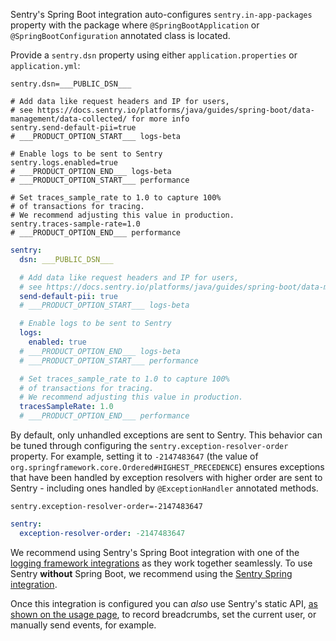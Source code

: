 Sentry's Spring Boot integration auto-configures `sentry.in-app-packages` property with the package where `@SpringBootApplication` or `@SpringBootConfiguration` annotated class is located.

Provide a `sentry.dsn` property using either `application.properties` or `application.yml`:


```properties {filename:application.properties}
sentry.dsn=___PUBLIC_DSN___

# Add data like request headers and IP for users,
# see https://docs.sentry.io/platforms/java/guides/spring-boot/data-management/data-collected/ for more info
sentry.send-default-pii=true
# ___PRODUCT_OPTION_START___ logs-beta

# Enable logs to be sent to Sentry
sentry.logs.enabled=true
# ___PRODUCT_OPTION_END___ logs-beta
# ___PRODUCT_OPTION_START___ performance

# Set traces_sample_rate to 1.0 to capture 100%
# of transactions for tracing.
# We recommend adjusting this value in production.
sentry.traces-sample-rate=1.0
# ___PRODUCT_OPTION_END___ performance
```

```yaml {filename:application.yml}
sentry:
  dsn: ___PUBLIC_DSN___

  # Add data like request headers and IP for users,
  # see https://docs.sentry.io/platforms/java/guides/spring-boot/data-management/data-collected/ for more info
  send-default-pii: true
  # ___PRODUCT_OPTION_START___ logs-beta

  # Enable logs to be sent to Sentry
  logs:
    enabled: true
  # ___PRODUCT_OPTION_END___ logs-beta
  # ___PRODUCT_OPTION_START___ performance

  # Set traces_sample_rate to 1.0 to capture 100%
  # of transactions for tracing.
  # We recommend adjusting this value in production.
  tracesSampleRate: 1.0
  # ___PRODUCT_OPTION_END___ performance
```

By default, only unhandled exceptions are sent to Sentry. This behavior can be tuned through configuring the `sentry.exception-resolver-order` property. For example, setting it to `-2147483647` (the value of `org.springframework.core.Ordered#HIGHEST_PRECEDENCE`) ensures exceptions that have been handled by exception resolvers with higher order are sent to Sentry - including ones handled by `@ExceptionHandler` annotated methods.

```properties {filename:application.properties}
sentry.exception-resolver-order=-2147483647
```

```yaml {filename:application.yml}
sentry:
  exception-resolver-order: -2147483647
```

We recommend using Sentry's Spring Boot integration with one of the [logging framework integrations](logging-frameworks/) as they work together seamlessly. To use Sentry **without** Spring Boot, we recommend using the [Sentry Spring integration](/platforms/java/guides/spring/).

Once this integration is configured you can _also_ use Sentry's static API, [as shown on the usage page](usage/), to record breadcrumbs, set the current user, or manually send events, for example.
